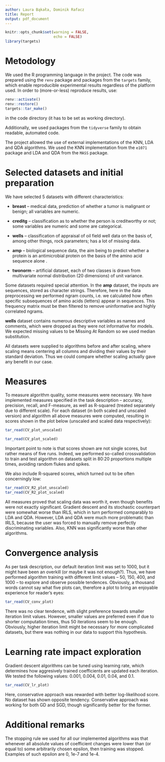 ```yaml
---
author: Laura Bąkała, Dominik Rafacz
title: Report
output: pdf_document
---
```


```r
knitr::opts_chunk$set(warning = FALSE,
                      echo = FALSE)
library(targets)
```


# Metodology

We used the R programming language in the project. The code was prepared using the `renv` package and packages from the `targets` family, which enable reproducible experimental results regardless of the platform used. In order to (more-or-less) reproduce results, use:
```r
renv::activate()
renv::restore()
targets::tar_make()
```
in the code directory (it has to be set as working directory). 

Additionally, we used packages from the `tidyverse` family to obtain readable, automated code.

The project allowed the use of external implementations of the KNN, LDA and QDA algorithms. We used the KNN implementation from the `e1071` package and LDA and QDA from the `MASS` package.


# Selected datasets and initial preparation

We have selected 5 datasets with different characteristics:

* **breast** -- medical data, prediction of whether a tumor is malignant or benign; all variables are numeric.

* **creditg** -- classification as to whether the person is creditworthy or not; some variables are numeric and some are categorical.

* **wells** -- classification of appraisal of oil field well data on the basis of, among other things, rock parameters; has a lot of missing data.

* **amp** -- biological sequence data, the aim being to predict whether a protein is an antimicrobial protein on the basis of the amino acid sequence alone .

* **twonorm** -- artificial dataset, each of two classes is drawn from multivariate normal distribution (20 dimensions) of unit variance.


Some datasets required special attention. In the **amp** dataset, the inputs are sequences, stored as character strings. Therefore, here in the data preprocessing we performed ngram counts, i.e. we calculated how often specific subsequences of amino acids (letters) appear in sequences. This frequency matrix must be then filtered to remove uninformative and highly correlated ngrams.

**wells** dataset contains numerous descriptive variables as names and comments, which were dropped as they were not informative for models. We expected missing values to be Missing At Random so we used median substitution.

All datasets were supplied to algorithms before and after scaling, where scaling means centering all columns and dividing their values by their standard deviation. Thus we could compare whether scaling actually gave any benefit in our case.


# Measures

To measure algorithm quality, some measures were necessary. We have implemented measures specified in the task description -- accuracy, precision, recall, and F-measure, as well as R-squared (treated separately due to different scale). For each dataset (in both scaled and unscaled version) and algorithm all above measures were computed, resulting in scores shown in the plot below (unscaled and scaled data respectively):

```r
tar_read(CV_plot_unscaled)
```

```r
tar_read(CV_plot_scaled)
```

Important point to note is that scores shown are not single scores, but rather means of five runs. Indeed, we performed so-called crossvalidation to train and test algorithm on datasets split in 80:20 proportions multiple times, avoiding random flukes and spikes.

We also include R-squared scores, which turned out to be often concerningly low:

```r
tar_read(CV_R2_plot_unscaled)
tar_read(CV_R2_plot_scaled)
```

All measures proved that scaling data was worth it, even though benefits were not exactly significant. Gradient descent and its stochastic counterpart were somewhat worse than IRLS, which in turn performed comparably to LDA and QDA. However, LDA and QDA were much more problematic than IRLS, because the user was forced to manually remove perfectly discriminating variables. Also, KNN was significantly worse than other algorithms.


# Convergence analysis

As per task description, our default iteration limit was set to 1000, but it might have been an overkill (or maybe it was not enough?). Thus, we have performed algorithm training with different limit values -- 50, 150, 400, and 1000 -- to explore and observe possible tendences. Obviously, a thousand words cannot say what five plots can, therefore a plot to bring an enjoyable experience for reader's eyes:

```r
tar_read(CV_conv_plot)
```

There was no clear tendence, with slight preference towards smaller iteration limit values. However, smaller values are preferred even if due to shorter computation times, thus 50 iterations seem to be enough. Obviously, higher iteration limit might be necessary for more complicated datasets, but there was nothing in our data to support this hypothesis.


# Learning rate impact exploration

Gradient descent algorithms can be tuned using learning rate, which determines how aggresively trained coefficients are updated each iteration. We tested the following values: 0.001, 0.004, 0.01, 0.04, and 0.1.

```r
tar_read(CV_lr_plot)
```

Here, conservative approach was rewarded with better log-likelihood score. No dataset has shown opposite tendency. Conservative approach was working for both GD and SGD, though significantly better for the former.


# Additional remarks

The stopping rule we used for all our implemented algorithms was that whenever all absolute values of coefficient changes were lower than (or equal to) some arbitrarily chosen epsilon, then training was stopped. Examples of such epsilon are 0, 1e-7 and 1e-4.

